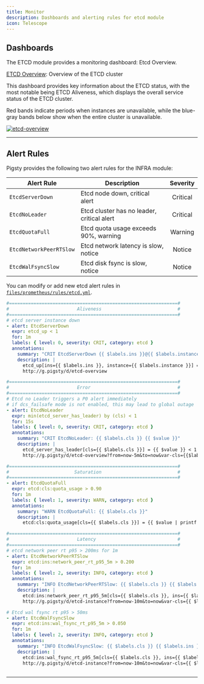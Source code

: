 ```yaml
---
title: Monitor
description: Dashboards and alerting rules for etcd module
icon: Telescope
---
```



## Dashboards

The ETCD module provides a monitoring dashboard: Etcd Overview.

[ETCD Overview](https://demo.pigsty.io/d/etcd-overview): Overview of the ETCD cluster

This dashboard provides key information about the ETCD status, with the most notable being ETCD Aliveness, which displays the overall service status of the ETCD cluster.

Red bands indicate periods when instances are unavailable, while the blue-gray bands below show when the entire cluster is unavailable.

[![etcd-overview](https://pigsty.io/img/dashboard/etcd-overview.jpg)](https://demo.pigsty.io/d/etcd-overview)



------

## Alert Rules

Pigsty provides the following two alert rules for the INFRA module:

| Alert Rule              | Description                                | Severity |
|-------------------------|--------------------------------------------|:--------:|
| `EtcdServerDown`        | Etcd node down, critical alert             | Critical |
| `EtcdNoLeader`          | Etcd cluster has no leader, critical alert | Critical |
| `EtcdQuotaFull`         | Etcd quota usage exceeds 90%, warning      | Warning  |
| `EtcdNetworkPeerRTSlow` | Etcd network latency is slow, notice       | Notice   |
| `EtcdWalFsyncSlow`      | Etcd disk fsync is slow, notice            | Notice   |

You can modify or add new etcd alert rules in [`files/prometheus/rules/etcd.yml`](https://github.com/pgsty/pigsty/blob/main/files/prometheus/rules/etcd.yml).

```yaml
#==============================================================#
#                         Aliveness                            #
#==============================================================#
# etcd server instance down
- alert: EtcdServerDown
  expr: etcd_up < 1
  for: 1m
  labels: { level: 0, severity: CRIT, category: etcd }
  annotations:
    summary: "CRIT EtcdServerDown {{ $labels.ins }}@{{ $labels.instance }}"
    description: |
      etcd_up[ins={{ $labels.ins }}, instance={{ $labels.instance }}] = {{ $value }} < 1
      http://g.pigsty/d/etcd-overview      

#==============================================================#
#                         Error                                #
#==============================================================#
# Etcd no Leader triggers a P0 alert immediately
# if dcs_failsafe mode is not enabled, this may lead to global outage
- alert: EtcdNoLeader
  expr: min(etcd_server_has_leader) by (cls) < 1
  for: 15s
  labels: { level: 0, severity: CRIT, category: etcd }
  annotations:
    summary: "CRIT EtcdNoLeader: {{ $labels.cls }} {{ $value }}"
    description: |
      etcd_server_has_leader[cls={{ $labels.cls }}] = {{ $value }} < 1
      http://g.pigsty/d/etcd-overview?from=now-5m&to=now&var-cls={{$labels.cls}}      

#==============================================================#
#                        Saturation                            #
#==============================================================#
- alert: EtcdQuotaFull
  expr: etcd:cls:quota_usage > 0.90
  for: 1m
  labels: { level: 1, severity: WARN, category: etcd }
  annotations:
    summary: "WARN EtcdQuotaFull: {{ $labels.cls }}"
    description: |
      etcd:cls:quota_usage[cls={{ $labels.cls }}] = {{ $value | printf "%.3f" }} > 90%      

#==============================================================#
#                         Latency                              #
#==============================================================#
# etcd network peer rt p95 > 200ms for 1m
- alert: EtcdNetworkPeerRTSlow
  expr: etcd:ins:network_peer_rt_p95_5m > 0.200
  for: 1m
  labels: { level: 2, severity: INFO, category: etcd }
  annotations:
    summary: "INFO EtcdNetworkPeerRTSlow: {{ $labels.cls }} {{ $labels.ins }}"
    description: |
      etcd:ins:network_peer_rt_p95_5m[cls={{ $labels.cls }}, ins={{ $labels.ins }}] = {{ $value }} > 200ms
      http://g.pigsty/d/etcd-instance?from=now-10m&to=now&var-cls={{ $labels.cls }}      

# Etcd wal fsync rt p95 > 50ms
- alert: EtcdWalFsyncSlow
  expr: etcd:ins:wal_fsync_rt_p95_5m > 0.050
  for: 1m
  labels: { level: 2, severity: INFO, category: etcd }
  annotations:
    summary: "INFO EtcdWalFsyncSlow: {{ $labels.cls }} {{ $labels.ins }}"
    description: |
      etcd:ins:wal_fsync_rt_p95_5m[cls={{ $labels.cls }}, ins={{ $labels.ins }}] = {{ $value }} > 50ms
      http://g.pigsty/d/etcd-instance?from=now-10m&to=now&var-cls={{ $labels.cls }}
 
```

------